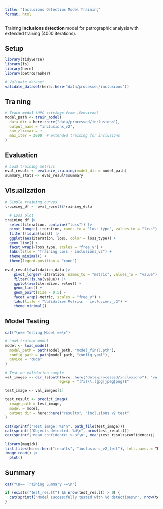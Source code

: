 ```yaml
---
title: "Inclusions Detection Model Training"
format: html
---
```


Training **inclusions detection** model for petrographic analysis with extended training (4000 iterations).

## Setup

```r
library(tidyverse)
library(fs)
library(here)
library(petrographer)

# Validate dataset
validate_dataset(here::here("data/processed/inclusions"))
```

## Training

```r
# Train model (HPC settings from .Renviron)
model_path <- train_model(
  data_dir = here::here("data/processed/inclusions"),
  output_name = "inclusions_v2",
  num_classes = 2,
  max_iter = 3000  # extended training for inclusions
)
```

## Evaluation

```r
# Load training metrics
eval_result <- evaluate_training(model_dir = model_path)
summary_stats <- eval_result$summary
```

## Visualization

```r
# Simple training curves
training_df <- eval_result$training_data
  
  # Loss plot
training_df |>
  select(iteration, contains("loss")) |>
  pivot_longer(-iteration, names_to = "loss_type", values_to = "loss") |>
  filter(!is.na(loss)) |>
  ggplot(aes(iteration, loss, color = loss_type)) +
  geom_line() +
  facet_wrap(~loss_type, scales = "free_y") +
  labs(title = "Training Loss - inclusions_v2") +
  theme_minimal() +
  theme(legend.position = "none")
  
eval_result$validation_data |>
    pivot_longer(-iteration, names_to = "metric", values_to = "value") |>
    filter(!is.na(value)) |>
    ggplot(aes(iteration, value)) +
    geom_line() +
    geom_point(size = 0.5) +
    facet_wrap(~metric, scales = "free_y") +
    labs(title = "Validation Metrics - inclusions_v2") +
    theme_minimal()
```

## Model Testing

```r
cat("\n== Testing Model ==\n")

# Load trained model
model <- load_model(
  model_path = path(model_path, "model_final.pth"),
  config_path = path(model_path, "config.yaml"),
  device = "cuda"
)

# Test on validation sample
val_images <- dir_ls(path(here::here("data/processed/inclusions"), "val"), 
                        regexp = "(?i)\\.(jpg|jpeg|png)$")

test_image <- val_images[1]

test_result <- predict_image(
  image_path = test_image,
  model = model,
  output_dir = here::here("results", "inclusions_v2_test")
)

cat(sprintf("Test image: %s\n", path_file(test_image)))
cat(sprintf("Objects detected: %d\n", nrow(test_result)))
cat(sprintf("Mean confidence: %.3f\n", mean(test_result$confidence)))
```

```r
library(magick)
list.files(here::here("results", "inclusions_v2_test"), full.names = TRUE)[[1]] |>
image_read() |>
  plot()
```

## Summary

```r
cat("\n== Training Summary ==\n")

if (exists("test_result") && nrow(test_result) > 0) {
  cat(sprintf("Model successfully tested with %d detections\n", nrow(test_result)))
}
```

